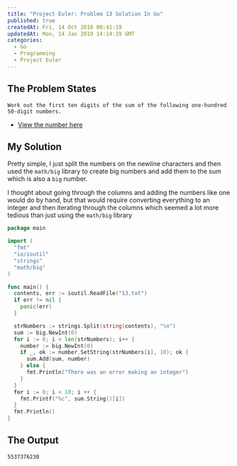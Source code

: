 ```yaml
---
title: "Project Euler: Problem 13 Solution In Go"
published: true
createdAt: Fri, 14 Oct 2016 00:41:19
updatedAt: Mon, 14 Jan 2019 14:14:19 GMT
categories:
  - Go
  - Programming
  - Project Euler
---
```


## The Problem States

```
Work out the first ten digits of the sum of the following one-hundred 50-digit numbers.
```

- [View the number here](https://projecteuler.net/problem=13)

## My Solution

Pretty simple, I just split the numbers on the newline characters and then used the `math/big` library to create big
numbers and add them to the sum which is also a `big` number.

I thought about going through the columns and adding the numbers like one would do by hand, but that would require
converting everything to an integer and then iterating through the columns which seemed a lot more tedious than just
using the `math/big` library

```go
package main

import (
  "fmt"
  "io/ioutil"
  "strings"
  "math/big"
)

func main() {
  contents, err := ioutil.ReadFile("13.txt")
  if err != nil {
    panic(err)
  }

  strNumbers := strings.Split(string(contents), "\n")
  sum := big.NewInt(0)
  for i := 0; i < len(strNumbers); i++ {
    number := big.NewInt(0)
    if _, ok := number.SetString(strNumbers[i], 10); ok {
      sum.Add(sum, number)
    } else {
      fmt.Println("There was an error making an integer")
    }
  }
  for i := 0; i < 10; i ++ {
    fmt.Printf("%c", sum.String()[i])
  }
  fmt.Println()
}
```

## The Output

```bash
5537376230
```
